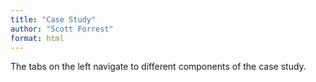 ```yaml
---
title: "Case Study"
author: "Scott Forrest"
format: html
---
```


The tabs on the left navigate to different components of the case study.
